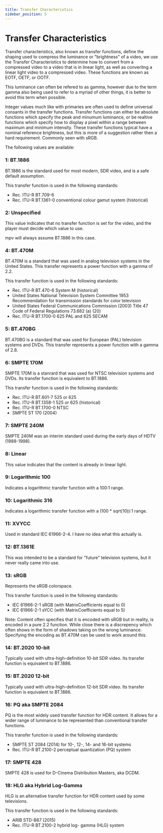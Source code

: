 ```yaml
---
title: Transfer Characteristics
sidebar_position: 5
---
```


# Transfer Characteristics

Transfer characteristics, also known as transfer functions, define the 
shaping used to compress the luminance or "brightness" of a video, we use
the Transfer Characteristics to determine how to convert from a compressed
video to a video that is in linear light, as well as converitng a linear 
light video to a compressed video. These functions are known as EOTF, OETF, or OOTF.

This luminance can often be refered to as gamma, however due to the term gamma also 
being used to refer to a myriad of other things, it is better to avoid this term when
possible.

Integer values much like with primaries are often used to define universal consants in
the transfer functions. Transfer functions can either be absolute functions which
specify the peak and minumum luminance, or be realtive functions which specify 
how to display a pixel within a range between maximum and minimum intensity.
These transfer functions typical have a nominal reference brightness, but this
is more of a suggestion rather then a hard requirement. Commonly seen with sRGB.

The following values are available:

### 1: BT.1886

BT.1886 is the standard used for most modern, SDR video, and is a safe default assumption.

This transfer function is used in the following standards:

- Rec. ITU-R BT.709-6
- Rec. ITU-R BT.1361-0 conventional
  colour gamut system (historical)

### 2: Unspecified

This value indicates that no transfer function is set for the video, and the player must decide which value to use.

mpv will always assume BT.1886 in this case.

### 4: BT.470M

BT.470M is a standard that was used in analog television systems in the United States. This transfer represents a power function with a gamma of 2.2.

This transfer function is used in the following standards:

- Rec. ITU-R BT.470-6 System M
  (historical)
- United States National Television
  System Committee 1953
  Recommendation for transmission
  standards for color television
- United States Federal Communications
  Commission (2003) Title 47 Code of
  Federal Regulations 73.682 (a) (20)
- Rec. ITU-R BT.1700-0 625 PAL and
  625 SECAM

### 5: BT.470BG

BT.470BG is a standard that was used for European (PAL) television systems and DVDs. This transfer represents a power function with a gamma of 2.8.

### 6: SMPTE 170M

SMPTE 170M is a stanrard that was used for NTSC television systems and DVDs. Its transfer function is equivalent to BT.1886.

This transfer function is used in the following standards:

- Rec. ITU-R BT.601-7 525 or 625
- Rec. ITU-R BT.1358-1 525 or 625
  (historical)
- Rec. ITU-R BT.1700-0 NTSC
- SMPTE ST 170 (2004)

### 7: SMPTE 240M

SMPTE 240M was an interim standard used during the early days of HDTV (1988-1998).

### 8: Linear

This value indicates that the content is already in linear light.

### 9: Logarithmic 100

Indicates a logarithmic transfer function with a 100:1 range.

### 10: Logarithmic 316

Indicates a logarithmic transfer function with a (100 \* sqrt(10)):1 range.

### 11: XVYCC

Used in standard IEC 61966-2-4. I have no idea what this actually is.

### 12: BT.1361E

This was intended to be a standard for "future" television systems, but it never really came into use.

### 13: sRGB

Represents the sRGB colorspace.

This transfer function is used in the following standards:

- IEC 61966-2-1 sRGB (with
  MatrixCoefficients equal to 0)
- IEC 61966-2-1 sYCC (with
  MatrixCoefficients equal to 5)

Note: Content often specifies that it is encoded with sRGB but in reality, is encoded in a pure 2.2
function. While close there is a discrepency which often shows in the form of shadows taking on the wrong
luminance. Specifying the encoding as BT.470M can be used to work around this.

### 14: BT.2020 10-bit

Typically used with ultra-high-definition 10-bit SDR video. Its transfer function is equivalent to BT.1886.

### 15: BT.2020 12-bit

Typically used with ultra-high-definition 12-bit SDR video. Its transfer function is equivalent to BT.1886.

### 16: PQ aka SMPTE 2084

PQ is the most widely used transfer function for HDR content. It allows for a wider range of luminance to be represented than conventional transfer functions.

This transfer function is used in the following standards:

- SMPTE ST 2084 (2014) for 10-, 12-,
  14- and 16-bit systems
- Rec. ITU-R BT.2100-2 perceptual
  quantization (PQ) system

### 17: SMPTE 428

SMPTE 428 is used for D-Cinema Distribution Masters, aka DCDM.

### 18: HLG aka Hybrid Log-Gamma

HLG is an alternative transfer function for HDR content used by some televisions.

This transfer function is used in the following standards:

- ARIB STD-B67 (2015)
- Rec. ITU-R BT.2100-2 hybrid log-
  gamma (HLG) system
